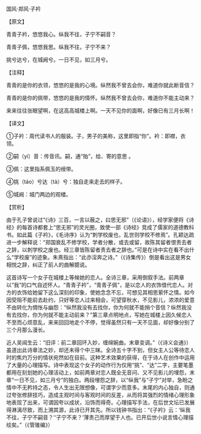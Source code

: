 

国风·郑风·子衿

【原文】

青青子衿，悠悠我心。纵我不往，子宁不嗣音？

青青子佩，悠悠我思。纵我不往，子宁不来？

挑兮达兮，在城阙兮。一日不见，如三月兮。

【注释】

青青的是你的衣领，悠悠的是我的心境。纵然我不曾去会你，难道你就此断音信？

青青的是你的佩带，悠悠的是我的情怀。纵然我不曾去会你，难道你不能主动来？

来来往往张眼望啊，在这高高城楼上啊。一天不见你的面啊，好像已有三月长啊！

【译文】

①子衿：周代读书人的服装。子，男子的美称，这里即指“你”。衿：即襟，衣领。

②嗣（yí）音：传音讯。嗣，通“贻”，给、寄的意思 。

③佩：这里指系佩玉的绶带。

④挑（táo）兮达（tà）兮：独自走来走去的样子。

⑤城阙：城门两边的观楼。

【赏析】

由于孔子曾说过“《诗》三百，一言以蔽之，曰思无邪”（《论语》），经学家便将《诗经》的每首诗都套上“思无邪”的灵光圈，致使一部《诗经》竞成了儒家的道德教科书。如此篇《子衿》，《毛诗序》认为“刺学校废也，乱世则学校不修焉”。孔颖达疏进一步解释说：“郑国衰乱不修学校，学者分散，或去或留，故陈其留者恨责去者之辞，以刺学校之废也。经三章皆陈留者责去者之辞也。”可是在诗中实在看不出什么“学校废”的迹象。朱熹指出：“此亦淫奔之诗。”（《诗集传》）倒是看出这是男女相悦之辞，纠正了前人的曲解臆说。

这首诗写一个女子在城楼上等候她的恋人。全诗三章，采用倒叙手法。前两章以“我”的口气自述怀人。“青青子衿”，“青青子佩”，是以恋人的衣饰借代恋人。对方的衣饰给她留下这么深刻的印象，使她念念不忘，可想见其相思萦怀之情。如今因受阻不能前去赴约，只好等恋人过来相会，可望穿秋水，不见影儿，浓浓的爱意不由转化为惆怅与幽怨：“纵然我没有去找你，你为何就不能捎个音信？纵然我没有去找你，你为何就不能主动前来？”第三章点明地点，写她在城楼上因久候恋人不至而心烦意乱，来来回回地走个不停，觉得虽然只有一天不见面，却好像分别了三个月那么漫长。

近人吴闿生云：“旧评：前二章回环入妙，缠绵婉曲。末章变调。”（《诗义会通》）虽道出此诗章法之妙，却还未得个中三昧。全诗五十字不到，但女主人公等待恋人时的焦灼万分的情状宛然如在目前。这种艺术效果的获得，在于诗人在创作中运用了大量的心理描写。诗中表现这个女子的动作行为仅用“挑”、“达”二字，主要笔墨都用在刻划她的心理活动上，如前两章对恋人既全无音问、又不见影儿的埋怨，末章“一日不见，如三月兮”的独白。两段埋怨之辞，以“纵我”与“子宁”对举，急盼之情中不无矜持之态，令人生出无限想像，可谓字少而意多。末尾的内心独自，则通过夸张修辞技巧，造成主观时间与客观时间的反差，从而将其强烈的情绪心理形象地表现了出来，可谓因夸以成状，沿饰而得奇。心理描写手法，在后世文坛已发展得淋漓尽致，而上溯其源，此诗已开其先。所以钱钟书指出：“《子衿》云：‘纵我不往，子宁不嗣音？’‘子宁不来？’薄责己而厚望于人也。已开后世小说言情心理描绘矣。”（《管锥编》）

